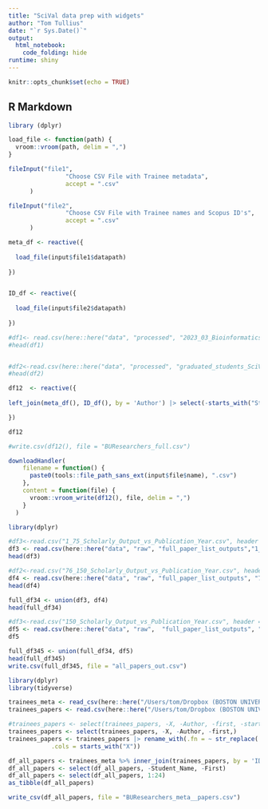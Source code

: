```yaml
---
title: "SciVal data prep with widgets"
author: "Tom Tullius"
date: "`r Sys.Date()`"
output: 
  html_notebook: 
    code_folding: hide
runtime: shiny
---
```


```r
knitr::opts_chunk$set(echo = TRUE)
```

## R Markdown

```r

library (dplyr)

load_file <- function(path) {
  vroom::vroom(path, delim = ",")
}

fileInput("file1",
                "Choose CSV File with Trainee metadata",
                accept = ".csv"
      )

fileInput("file2",
                "Choose CSV File with Trainee names and Scopus ID's",
                accept = ".csv"
      )
```


```r

meta_df <- reactive({
  
  load_file(input$file1$datapath)
  
})


ID_df <- reactive({
  
  load_file(input$file2$datapath)
  
})

```


```r


#df1<- read.csv(here::here("data", "processed", "2023_03_Bioinformatics_metadata_cleaned.csv"))
#head(df1)


#df2<-read.csv(here::here("data", "processed", "graduated_students_SciVal_cleaned.csv"))
#head(df2)

df12  <- reactive({
  
left_join(meta_df(), ID_df(), by = 'Author') |> select(-starts_with("Student"), -"first")

})

df12

#write.csv(df12(), file = "BUResearchers_full.csv")
```

```r

downloadHandler(
    filename = function() {
      paste0(tools::file_path_sans_ext(input$file$name), ".csv")
    },
    content = function(file) {
      vroom::vroom_write(df12(), file, delim = ",")
    }
  )

```


```r
library(dplyr)

#df3<-read.csv("1_75_Scholarly_Output_vs_Publication_Year.csv", header = TRUE)
df3 <- read.csv(here::here("data", "raw", "full_paper_list_outputs","1_75_Scholarly_Output_vs_Publication_Year.csv"))
head(df3)

#df2<-read.csv("76_150_Scholarly_Output_vs_Publication_Year.csv", header = TRUE)
df4 <- read.csv(here::here("data", "raw", "full_paper_list_outputs", "76_150_Scholarly_Output_vs_Publication_Year.csv"))
head(df4)

full_df34 <- union(df3, df4)
head(full_df34)

#df3<-read.csv("150_Scholarly_Output_vs_Publication_Year.csv", header = TRUE)
df5 <- read.csv(here::here("data", "raw",  "full_paper_list_outputs", "150_Scholarly_Output_vs_Publication_Year.csv"))
df5

full_df345 <- union(full_df34, df5)
head(full_df345)
write.csv(full_df345, file = "all_papers_out.csv")
```



```r
library(dplyr)
library(tidyverse)

trainees_meta <- read_csv(here::here("/Users/tom/Dropbox (BOSTON UNIVERSITY)/R/SciVal_Shiny/data/BUResearchers_full.csv"))
trainees_papers <- read.csv(here::here("/Users/tom/Dropbox (BOSTON UNIVERSITY)/R/SciVal_Shiny/data/all_papers_out.csv"))

#trainees_papers <- select(trainees_papers, -X, -Author, -first, -starts_with("X19"))
trainees_papers <- select(trainees_papers, -X, -Author, -first,)
trainees_papers <- trainees_papers |> rename_with(.fn = ~ str_replace(.x, "X", ""),
            .cols = starts_with("X"))

df_all_papers <- trainees_meta %>% inner_join(trainees_papers, by = 'ID')
df_all_papers <- select(df_all_papers, -Student_Name, -First)
df_all_papers <- select(df_all_papers, 1:24)
as_tibble(df_all_papers)

write_csv(df_all_papers, file = "BUResearchers_meta__papers.csv")

```

